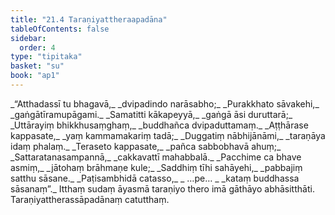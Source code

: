 ```yaml
---
title: "21.4 Taraṇiyattheraapadāna"
tableOfContents: false
sidebar:
  order: 4
type: "tipitaka"
basket: "su"
book: "ap1"
---
```



<DynamicBreadcrumb />

<Division number="15" book="ap1" bookNo="20" page="228">

<Paragraph number="2770" type="verses" book="ap1">
_“Atthadassī tu bhagavā,_  
_dvipadindo narāsabho;_  
_Purakkhato sāvakehi,_  
_gaṅgātīramupāgami._  

</Paragraph>

</Division>
<Division number="16" book="ap1" bookNo="20" page="228">

<Paragraph number="2771" type="verses" book="ap1">
_Samatitti kākapeyyā,_  
_gaṅgā āsi duruttarā;_  
_Uttārayiṃ bhikkhusaṃghaṃ,_  
_buddhañca dvipaduttamaṃ._  

</Paragraph>

</Division>
<Division number="17" book="ap1" bookNo="20" page="229">

<Paragraph number="2772" type="verses" book="ap1">
_Aṭṭhārase kappasate,_  
_yaṃ kammamakariṃ tadā;_  
_Duggatiṃ nābhijānāmi,_  
_taraṇāya idaṃ phalaṃ._  

</Paragraph>

</Division>
<Division number="18" book="ap1" bookNo="20" page="229">

<Paragraph number="2773" type="verses" book="ap1">
_Teraseto kappasate,_  
_pañca sabbobhavā ahuṃ;_  
_Sattaratanasampannā,_  
_cakkavattī mahabbalā._  

</Paragraph>

</Division>
<Division number="19" book="ap1" bookNo="20" page="229">

<Paragraph number="2774" type="verses" book="ap1">
_Pacchime ca bhave asmiṃ,_  
_jātohaṃ brāhmaṇe kule;_  
_Saddhiṃ tīhi sahāyehi,_  
_pabbajiṃ satthu sāsane._  

</Paragraph>

</Division>
<Division number="20" book="ap1" bookNo="20" page="229">

<Paragraph number="2775" type="verses" book="ap1">
_Paṭisambhidā catasso,_  
_ …pe… _  
_kataṃ buddhassa sāsanaṃ”._  

</Paragraph>

<Paragraph number="2776" book="ap1">
Itthaṃ sudaṃ āyasmā taraṇiyo thero imā gāthāyo abhāsitthāti.

</Paragraph>
</Division>

<Paragraph number="2777" type="center" book="ap1">
Taraṇiyattherassāpadānaṃ catutthaṃ.
</Paragraph>